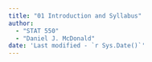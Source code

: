 ```yaml
---
title: "01 Introduction and Syllabus"
author: 
  - "STAT 550"
  - "Daniel J. McDonald"
date: 'Last modified - `r Sys.Date()`'
---
```




